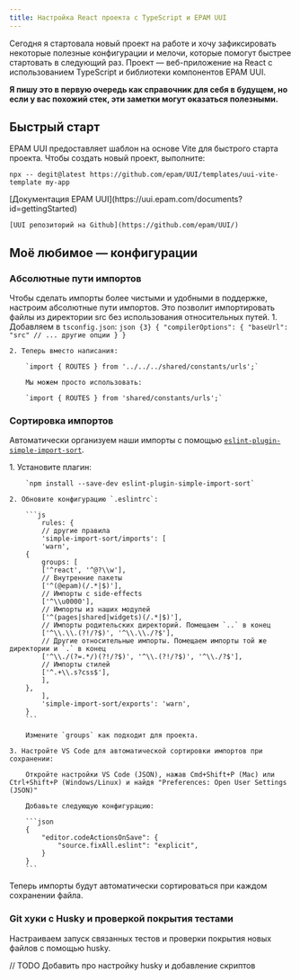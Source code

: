 ```yaml
---
title: Настройка React проекта с TypeScript и EPAM UUI
---
```



Сегодня я стартовала новый проект на работе и хочу зафиксировать некоторые полезные конфигурации и мелочи, которые помогут быстрее стартовать в следующий раз.
Проект — веб-приложение на React с использованием TypeScript и библиотеки компонентов EPAM UUI.

**Я пишу это в первую очередь как справочник для себя в будущем, но если у вас похожий стек, эти заметки могут оказаться полезными.**

## Быстрый старт
EPAM UUI предоставляет шаблон на основе Vite для быстрого старта проекта. Чтобы создать новый проект, выполните:

`npx -- degit@latest https://github.com/epam/UUI/templates/uui-vite-template my-app`

<Aside title='Полезные ссылки про UUI'>
    [Документация EPAM UUI](https://uui.epam.com/documents?id=gettingStarted)

    [UUI репозиторий на Github](https://github.com/epam/UUI/)
</Aside>


## Моё любимое — конфигурации

### Абсолютные пути импортов
Чтобы сделать импорты более чистыми и удобными в поддержке, настроим абсолютные пути импортов.
Это позволит импортировать файлы из директории src без использования относительных путей.
<Steps>
    1. Добавляем в `tsconfig.json`:
        ```json {3}
        {
            "compilerOptions": {
                "baseUrl": "src"
            // ... другие опции
        }
        }
        ```

    2. Теперь вместо написания:

        `import { ROUTES } from '../../../shared/constants/urls';`

        Мы можем просто использовать:

        `import { ROUTES } from 'shared/constants/urls';`

</Steps>


### Сортировка импортов
Автоматически организуем наши импорты с помощью [`eslint-plugin-simple-import-sort`]( https://github.com/lydell/eslint-plugin-simple-import-sort/).

<Steps>
    1. Установите плагин:

        `npm install --save-dev eslint-plugin-simple-import-sort`

    2. Обновите конфигурацию `.eslintrc`:

        ```js
            rules: {
            // другие правила
            'simple-import-sort/imports': [
            'warn',
        {
            groups: [
            ['^react', '^@?\\w'],
            // Внутренние пакеты
            ['^(@epam)(/.*|$)'],
            // Импорты с side-effects
            ['^\\u0000'],
            // Импорты из наших модулей
            ['^(pages|shared|widgets)(/.*|$)'],
            // Импорты родительских директорий. Помещаем `..` в конец
            ['^\\.\\.(?!/?$)', '^\\.\\./?$'],
            // Другие относительные импорты. Помещаем импорты той же директории и `.` в конец
            ['^\\./(?=.*/)(?!/?$)', '^\\.(?!/?$)', '^\\./?$'],
            // Импорты стилей
            ['^.+\\.s?css$'],
            ],
        },
            ],
            'simple-import-sort/exports': 'warn',
        }
        ```

        Измените `groups` как подходит для проекта.

    3. Настройте VS Code для автоматической сортировки импортов при сохранении:

        Откройте настройки VS Code (JSON), нажав Cmd+Shift+P (Mac) или Ctrl+Shift+P (Windows/Linux) и найдя "Preferences: Open User Settings (JSON)"

        Добавьте следующую конфигурацию:

        ```json
        {
            "editor.codeActionsOnSave": {
                "source.fixAll.eslint": "explicit",
            }
        }
        ```
</Steps>
Теперь импорты будут автоматически сортироваться при каждом сохранении файла.

### Git хуки с Husky и проверкой покрытия тестами
Настраиваем запуск связанных тестов и проверки покрытия новых файлов с помощью husky.

// TODO Добавить про настройку husky и добавление скриптов